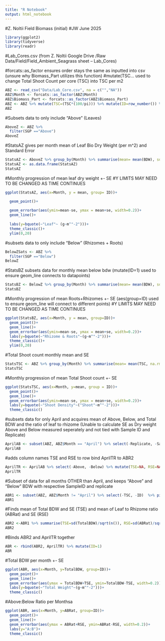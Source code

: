 ```yaml
---
title: "R Notebook"
output: html_notebook
---
```

#Z. Noltii Field Biomass (initial)
#JW June 2025



```r
library(ggplot2)
library(tidyverse)
library(readr)
```



#Lab_Cores.csv  (from Z. Noltii Google Drive /Raw Data/Field/Field_Ambient_Seagrass sheet -- Lab_Cores) 

#forcats::as_factor ensures order stays the same as inputted into csv (unsure why Biomass_Part utilizes this function)
#mutate(TSC... used to change Total Shoot Count per core (TSC) into TSC per m2
```r

ABZ <- read_csv("Data/Lab_Core.csv", na = c("","NA")) 
ABZ$Month <- forcats::as_factor(ABZ$Month)
ABZ$Biomass_Part <- forcats::as_factor(ABZ$Biomass_Part)
ABZ <- ABZ %>% mutate(TSC=(TSC*(100/pi))) %>% mutate(ID=row_number()) %>% rename("SGP"="Biomass_Part", "BDW"="Bio_Dry_Weight_m2") %>%  select(-Processing_Date, -Sample_Date, -Sampler, -Dry_Weight, -Tin_Weight, -Bio_Dry_Weight, -Date.in...out.of.oven, -Notes)
ABZ
```




#Subsets data to only include "Above" (Leaves)
```r
AboveZ <- ABZ %>% 
  filter(SGP =="Above")
AboveZ
```


#StatsAZ gives per month mean of Leaf Bio Dry Weight (per m^2) and Standard Error
```r
StatsAZ <- AboveZ %>% group_by(Month) %>% summarise(mean= mean(BDW), sd = sd(BDW), n=n(), se=sd/sqrt(n)) %>% mutate(ID=1)
StatsAZ <- as.data.frame(StatsAZ)
StatsAZ
```


#Monthly progression of mean leaf dry weight +- SE
#Y LIMITS MAY NEED TO BE CHANGED AS TIME CONTINUES
```r
ggplot(StatsAZ, aes(x=Month, y = mean, group= ID))+

  geom_point()+
  
  geom_errorbar(aes(ymin=mean-se, ymax = mean+se, width=0.2))+
  geom_line()+
  
  labs(y=bquote(~"Leaf"~ (g~m^"-2")))+
  theme_classic()+
  ylim(0,20)

```


#subsets data to only include "Below" (Rhizomes + Roots)
```r
BelowZSats <- ABZ %>% 
  filter(SGP =="Below")
BelowZ
```

#StatsBZ subsets data for monthly mean below bdw (mutate(ID=1) used to ensure geom_line connects to datapoints)
```r
StatsBZ <- BelowZ %>% group_by(Month) %>% summarise(mean= mean(BDW), sd = sd(BDW), n=n(), se=sd/sqrt(n)) %>% mutate(ID=1)
StatsBZ
```

#Monthly progression of mean Roots+Rhizomes +- SE (aes(group=ID) used to ensure geom_line will connect to different points) 
#Y LIMITS MAY NEED TO BE CHANGED AS TIME CONTINUES
```r
ggplot(StatsBZ, aes(x=Month, y = mean, group=ID))+
  geom_point()+
  geom_line()+
  geom_errorbar(aes(ymin=mean-se, ymax = mean+se, width=0.2))+
  labs(y=bquote(~"Rhizome & Roots"~(g~m^"-2")))+
  theme_classic()+
  ylim(0,20)
```

#Total Shoot count monthly mean and SE
```r
StatsTSC <- ABZ %>% group_by(Month) %>% summarise(mean= mean(TSC, na.rm=TRUE), sd = sd(TSC, na.rm=TRUE), n=n(), se=sd/sqrt(n)) %>%  mutate(ID=1)
StatsTSC
```

#Monthly progression of mean Total Shoot count +- SE
```r
ggplot(StatsTSC, aes(x=Month, y=mean, group = ID))+
  geom_point()+
  geom_line()+
  geom_errorbar(aes(ymin=mean-se, ymax = mean+se, width=0.2))+
  labs(y=bquote(~"Shoot Density"~("Shoot"~m^"-2")))+
  theme_classic()
```


#subsets data for only April and acquires mean of Above, Below, and Total BDW and the ratio of leaf to rhizome (Unable to calculate SE as Dry weight Above and Below measured seperately and not tied with Sample ID and Replicate)
```r
AprilAB <- subset(ABZ, ABZ$Month == "April") %>% select(-Replicate, -Sample_ID, -TSC) %>%  group_by(SGP)%>% mutate(ID=row_number()) %>%  pivot_wider(names_from = SGP, values_from = BDW) %>% ungroup() %>% select(-"NA") %>% group_by(Month) %>% summarise(Above=mean(Above), Below=mean(Below)) %>% mutate(TotalBDW= Above+Below, ABRat= Above/Below)
AprilAB
```

#adds column names TSE and RSE to row bind AprilTR to ABR2
```r
AprilTR <- AprilAB %>% select(-Above, -Below) %>% mutate(TSE=NA, RSE=NA) 
AprilTR
```


#Subset of data for all months OTHER than April, and keeps "Above" and "Below" BDW with respective SampleID and replicate
```r
ABR1 <- subset(ABZ, ABZ$Month != "April") %>% select(-TSC, -ID)  %>% pivot_wider( names_from = SGP, values_from = BDW) %>% mutate(SampRep= paste(Sample_ID, Replicate)) %>% mutate(TotalBDW=Above+Below, ABRat= Above/Below) %>% group_by(Month) %>% select(-Sample_ID, -Replicate)
ABR1
```


#Finds mean of Total BDW and SE (TSE) and mean of Leaf to Rhizome ratio (ABRat) and SE (RSE) 
```r
ABR2 <-ABR1 %>% summarise(TSE=sd(TotalBDW)/sqrt(n()), RSE=sd(ABRat)/sqrt(n()), TotalBDW=mean(TotalBDW), ABRat= mean(ABRat) )
ABR2
```
#Binds ABR2 and AprilTR together 
```r
ABR <- rbind(ABR2, AprilTR) %>% mutate(ID=1)
ABR
```


#Total BDW per month +- SE 
```r
ggplot(ABR, aes(x=Month, y=TotalBDW, group=ID))+
  geom_point()+
  geom_line()+
  geom_errorbar(aes(ymax = TotalBDW+TSE, ymin=TotalBDW-TSE, width=0.2))+
  labs(y=bquote(~"Total Weight"~(g~m^"-2")))+
  theme_classic()
```


#Above:Below Ratio per Monthsa

```r
ggplot(ABR, aes(x=Month, y=ABRat, group=ID))+
  geom_point()+
  geom_line()+
  geom_errorbar(aes(ymax = ABRat+RSE, ymin=ABRat-RSE, width=0.2))+
  labs(y="A:B")+
  theme_classic()
```